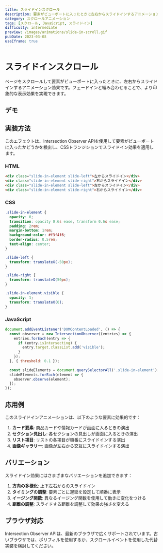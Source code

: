 ```yaml
---
title: スライドインスクロール
description: 要素がビューポートに入ったときに左右からスライドインするアニメーション。Intersection Observerを使用した実装例。
category: スクロールアニメーション
tags: [スクロール, JavaScript, スライドイン]
difficulty: intermediate
preview: /images/animations/slide-in-scroll.gif
pubDate: 2023-03-08
useIframe: true
---
```



# スライドインスクロール

ページをスクロールして要素がビューポートに入ったときに、左右からスライドインするアニメーション効果です。フェードインと組み合わせることで、より印象的な表示効果を実現できます。

## デモ

<IframeDemo 
  title="スライドインスクロール" 
  description="下にスクロールすると要素が左右からスライドインします" 
  height="400px"
/>

## 実装方法

このエフェクトは、Intersection Observer APIを使用して要素がビューポートに入ったかどうかを検出し、CSSトランジションでスライドイン効果を適用します。

### HTML

```html
<div class="slide-in-element slide-left">左からスライドイン</div>
<div class="slide-in-element slide-right">右からスライドイン</div>
<div class="slide-in-element slide-left">左からスライドイン</div>
<div class="slide-in-element slide-right">右からスライドイン</div>
```

### CSS

```css
.slide-in-element {
  opacity: 0;
  transition: opacity 0.6s ease, transform 0.6s ease;
  padding: 2rem;
  margin-bottom: 1rem;
  background-color: #f3f4f6;
  border-radius: 0.5rem;
  text-align: center;
}

.slide-left {
  transform: translateX(-50px);
}

.slide-right {
  transform: translateX(50px);
}

.slide-in-element.visible {
  opacity: 1;
  transform: translateX(0);
}
```

### JavaScript

```javascript
document.addEventListener('DOMContentLoaded', () => {
  const observer = new IntersectionObserver((entries) => {
    entries.forEach(entry => {
      if (entry.isIntersecting) {
        entry.target.classList.add('visible');
      }
    });
  }, { threshold: 0.1 });
  
  const slideElements = document.querySelectorAll('.slide-in-element');
  slideElements.forEach(element => {
    observer.observe(element);
  });
});
```

## 応用例

このスライドインアニメーションは、以下のような要素に効果的です：

1. **カード要素**: 商品カードや情報カードが画面に入るときの演出
2. **セクション見出し**: 各セクションの見出しが画面に入るときの演出
3. **リスト項目**: リストの各項目が順番にスライドインする演出
4. **画像ギャラリー**: 画像が左右から交互にスライドインする演出

## バリエーション

スライドイン効果にはさまざまなバリエーションを追加できます：

1. **方向の多様化**: 上下左右からのスライドイン
2. **タイミングの調整**: 要素ごとに遅延を設定して順番に表示
3. **イージング関数**: 異なるイージング関数を使用して動きに変化をつける
4. **距離の調整**: スライドする距離を調整して効果の強さを変える

## ブラウザ対応

Intersection Observer APIは、最新のブラウザで広くサポートされています。古いブラウザでは、ポリフィルを使用するか、スクロールイベントを使用した代替実装を検討してください。
